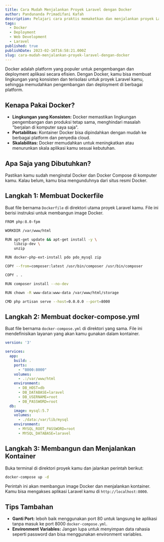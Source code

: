 ```yaml
---
title: Cara Mudah Menjalankan Proyek Laravel dengan Docker
author: Pandunanda Primadifani Kafah
description: Pelajari cara praktis memaketkan dan menjalankan proyek Laravel kamu dalam kontainer Docker untuk pengembangan dan deployment yang lebih efisien.
tags:
  - Docker
  - Deployment
  - Web Development
  - Laravel
published: true
publishDate: 2023-02-16T16:58:21.000Z
slug: cara-mudah-menjalankan-proyek-laravel-dengan-docker
---
```


Docker adalah platform yang populer untuk pengembangan dan deployment aplikasi secara efisien. Dengan Docker, kamu bisa membuat lingkungan yang konsisten dan terisolasi untuk proyek Laravel kamu, sehingga memudahkan pengembangan dan deployment di berbagai platform.

## Kenapa Pakai Docker?

* **Lingkungan yang Konsisten:** Docker memastikan lingkungan pengembangan dan produksi tetap sama, menghindari masalah "berjalan di komputer saya saja".
* **Portabilitas:** Kontainer Docker bisa dipindahkan dengan mudah ke berbagai platform dan penyedia cloud.
* **Skalabilitas:** Docker memudahkan untuk meningkatkan atau menurunkan skala aplikasi kamu sesuai kebutuhan.

## Apa Saja yang Dibutuhkan?

Pastikan kamu sudah menginstal Docker dan Docker Compose di komputer kamu. Kalau belum, kamu bisa mengunduhnya dari situs resmi Docker.

## Langkah 1: Membuat Dockerfile

Buat file bernama `Dockerfile` di direktori utama proyek Laravel kamu. File ini berisi instruksi untuk membangun image Docker.

```bash
FROM php:8.0-fpm

WORKDIR /var/www/html

RUN apt-get update && apt-get install -y \
    libzip-dev \
    unzip

RUN docker-php-ext-install pdo pdo_mysql zip

COPY --from=composer:latest /usr/bin/composer /usr/bin/composer

COPY . .

RUN composer install --no-dev

RUN chown -R www-data:www-data /var/www/html/storage

CMD php artisan serve --host=0.0.0.0 --port=8000
```

## Langkah 2: Membuat docker-compose.yml

Buat file bernama `docker-compose.yml` di direktori yang sama. File ini mendefinisikan layanan yang akan kamu gunakan dalam kontainer.

```yaml
version: '3'

services:
  app:
    build: .
    ports:
      - "8000:8000"
    volumes:
      - .:/var/www/html
    environment:
      - DB_HOST=db
      - DB_DATABASE=laravel
      - DB_USERNAME=root
      - DB_PASSWORD=root
  db:
    image: mysql:5.7
    volumes:
      - ./data:/var/lib/mysql
    environment:
      - MYSQL_ROOT_PASSWORD=root
      - MYSQL_DATABASE=laravel
```

## Langkah 3: Membangun dan Menjalankan Kontainer

Buka terminal di direktori proyek kamu dan jalankan perintah berikut:

```bash
docker-compose up -d
```

Perintah ini akan membangun image Docker dan menjalankan kontainer. Kamu bisa mengakses aplikasi Laravel kamu di `http://localhost:8000`.

## Tips Tambahan

* **Ganti Port:** leboh baik menggunakan port 80 untuk langsung ke aplikasi tanpa masuk ke port 8000 `docker-compose.yml`.
* **Environment Variables:** Jangan lupa untuk menyimpan data rahasia seperti password dan bisa menggunakan environment variables.
